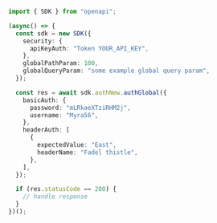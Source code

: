 ```typescript showLineNumbers copy filename="Auth Global usage example"
import { SDK } from "openapi";

(async() => {
  const sdk = new SDK({
    security: {
      apiKeyAuth: "Token YOUR_API_KEY",
    },
    globalPathParam: 100,
    globalQueryParam: "some example global query param",
  });

  const res = await sdk.authNew.authGlobal({
    basicAuth: {
      password: "mLRkaeXTziRHM2j",
      username: "Myra56",
    },
    headerAuth: [
      {
        expectedValue: "East",
        headerName: "Fadel thistle",
      },
    ],
  });

  if (res.statusCode == 200) {
    // handle response
  }
})();
```
